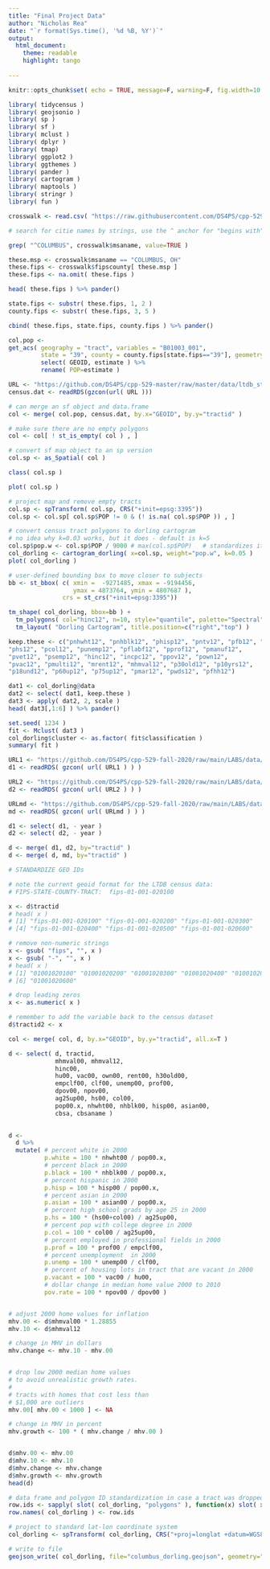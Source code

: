 ```yaml
---
title: "Final Project Data"
author: "Nicholas Rea"
date: "`r format(Sys.time(), '%d %B, %Y')`"
output:
  html_document:
    theme: readable
    highlight: tango
    
---
```


```r
knitr::opts_chunk$set( echo = TRUE, message=F, warning=F, fig.width=10 )
```

```r
library( tidycensus )
library( geojsonio )
library( sp )
library( sf )
library( mclust )
library( dplyr )
library( tmap)
library( ggplot2 )
library( ggthemes )
library( pander )
library( cartogram )
library( maptools )
library( stringr )
library( fun )
```


```r
crosswalk <- read.csv( "https://raw.githubusercontent.com/DS4PS/cpp-529-master/master/data/cbsatocountycrosswalk.csv",  stringsAsFactors=F, colClasses="character" )

# search for citie names by strings, use the ^ anchor for "begins with" 

grep( "^COLUMBUS", crosswalk$msaname, value=TRUE ) 
```

```r
these.msp <- crosswalk$msaname == "COLUMBUS, OH"
these.fips <- crosswalk$fipscounty[ these.msp ]
these.fips <- na.omit( these.fips )

head( these.fips ) %>% pander()
```

```r
state.fips <- substr( these.fips, 1, 2 )
county.fips <- substr( these.fips, 3, 5 )

cbind( these.fips, state.fips, county.fips ) %>% pander()
```

```r
col.pop <-
get_acs( geography = "tract", variables = "B01003_001",
         state = "39", county = county.fips[state.fips=="39"], geometry = TRUE ) %>% 
         select( GEOID, estimate ) %>%
         rename( POP=estimate )
```

```r
URL <- "https://github.com/DS4PS/cpp-529-master/raw/master/data/ltdb_std_2010_sample.rds"
census.dat <- readRDS(gzcon(url( URL )))

# can merge an sf object and data.frame
col <- merge( col.pop, census.dat, by.x="GEOID", by.y="tractid" )

# make sure there are no empty polygons
col <- col[ ! st_is_empty( col ) , ]

# convert sf map object to an sp version
col.sp <- as_Spatial( col )

class( col.sp )

plot( col.sp )

```

```r
# project map and remove empty tracts
col.sp <- spTransform( col.sp, CRS("+init=epsg:3395"))
col.sp <- col.sp[ col.sp$POP != 0 & (! is.na( col.sp$POP )) , ]

# convert census tract polygons to dorling cartogram
# no idea why k=0.03 works, but it does - default is k=5
col.sp$pop.w <- col.sp$POP / 9000 # max(col.sp$POP)   # standardizes it to max of 1.5
col_dorling <- cartogram_dorling( x=col.sp, weight="pop.w", k=0.05 )
plot( col_dorling )
```

```r
# user-defined bounding box to move closer to subjects 
bb <- st_bbox( c( xmin =  -9271485, xmax = -9194456, 
                  ymax = 4873764, ymin = 4807687 ), 
               crs = st_crs("+init=epsg:3395"))

tm_shape( col_dorling, bbox=bb ) + 
  tm_polygons( col="hinc12", n=10, style="quantile", palette="Spectral" ) +
  tm_layout( "Dorling Cartogram", title.position=c("right","top") )
```

```r
keep.these <- c("pnhwht12", "pnhblk12", "phisp12", "pntv12", "pfb12", "polang12", 
"phs12", "pcol12", "punemp12", "pflabf12", "pprof12", "pmanuf12", 
"pvet12", "psemp12", "hinc12", "incpc12", "ppov12", "pown12", 
"pvac12", "pmulti12", "mrent12", "mhmval12", "p30old12", "p10yrs12", 
"p18und12", "p60up12", "p75up12", "pmar12", "pwds12", "pfhh12")

dat1 <- col_dorling@data
dat2 <- select( dat1, keep.these )
dat3 <- apply( dat2, 2, scale )
head( dat3[,1:6] ) %>% pander()
```

```r
set.seed( 1234 )
fit <- Mclust( dat3 )
col_dorling$cluster <- as.factor( fit$classification )
summary( fit )
```

```r
URL1 <- "https://github.com/DS4PS/cpp-529-fall-2020/raw/main/LABS/data/rodeo/LTDB-2000.rds"
d1 <- readRDS( gzcon( url( URL1 ) ) )

URL2 <- "https://github.com/DS4PS/cpp-529-fall-2020/raw/main/LABS/data/rodeo/LTDB-2010.rds"
d2 <- readRDS( gzcon( url( URL2 ) ) )

URLmd <- "https://github.com/DS4PS/cpp-529-fall-2020/raw/main/LABS/data/rodeo/LTDB-META-DATA.rds"
md <- readRDS( gzcon( url( URLmd ) ) )

d1 <- select( d1, - year )
d2 <- select( d2, - year )

d <- merge( d1, d2, by="tractid" )
d <- merge( d, md, by="tractid" )

# STANDARDIZE GEO IDs

# note the current geoid format for the LTDB census data: 
# FIPS-STATE-COUNTY-TRACT:  fips-01-001-020100  

x <- d$tractid 
# head( x )
# [1] "fips-01-001-020100" "fips-01-001-020200" "fips-01-001-020300"
# [4] "fips-01-001-020400" "fips-01-001-020500" "fips-01-001-020600"

# remove non-numeric strings 
x <- gsub( "fips", "", x )
x <- gsub( "-", "", x )
# head( x )
# [1] "01001020100" "01001020200" "01001020300" "01001020400" "01001020500"
# [6] "01001020600"

# drop leading zeros 
x <- as.numeric( x )

# remember to add the variable back to the census dataset
d$tractid2 <- x 

col <- merge( col, d, by.x="GEOID", by.y="tractid", all.x=T )
```

```r
d <- select( d, tractid, 
             mhmval00, mhmval12, 
             hinc00, 
             hu00, vac00, own00, rent00, h30old00,
             empclf00, clf00, unemp00, prof00,  
             dpov00, npov00,
             ag25up00, hs00, col00, 
             pop00.x, nhwht00, nhblk00, hisp00, asian00,
             cbsa, cbsaname )

 
d <- 
  d %>%
  mutate( # percent white in 2000
          p.white = 100 * nhwht00 / pop00.x,
          # percent black in 2000
          p.black = 100 * nhblk00 / pop00.x,
          # percent hispanic in 2000
          p.hisp = 100 * hisp00 / pop00.x, 
          # percent asian in 2000
          p.asian = 100 * asian00 / pop00.x,
          # percent high school grads by age 25 in 2000 
          p.hs = 100 * (hs00+col00) / ag25up00,
          # percent pop with college degree in 2000
          p.col = 100 * col00 / ag25up00,
          # percent employed in professional fields in 2000
          p.prof = 100 * prof00 / empclf00,
          # percent unemployment  in 2000
          p.unemp = 100 * unemp00 / clf00,
          # percent of housing lots in tract that are vacant in 2000
          p.vacant = 100 * vac00 / hu00,
          # dollar change in median home value 2000 to 2010 
          pov.rate = 100 * npov00 / dpov00 )


# adjust 2000 home values for inflation 
mhv.00 <- d$mhmval00 * 1.28855  
mhv.10 <- d$mhmval12

# change in MHV in dollars
mhv.change <- mhv.10 - mhv.00


# drop low 2000 median home values
# to avoid unrealistic growth rates.
#
# tracts with homes that cost less than
# $1,000 are outliers
mhv.00[ mhv.00 < 1000 ] <- NA

# change in MHV in percent
mhv.growth <- 100 * ( mhv.change / mhv.00 )


d$mhv.00 <- mhv.00
d$mhv.10 <- mhv.10
d$mhv.change <- mhv.change
d$mhv.growth <- mhv.growth
head(d)
```

```r
# data frame and polygon ID standardization in case a tract was dropped and IDs don't match
row.ids <- sapply( slot( col_dorling, "polygons" ), function(x) slot( x, "ID" ) )
row.names( col_dorling ) <- row.ids

# project to standard lat-lon coordinate system 
col_dorling <- spTransform( col_dorling, CRS("+proj=longlat +datum=WGS84") )

# write to file 
geojson_write( col_dorling, file="columbus_dorling.geojson", geometry="polygon" )
```

















